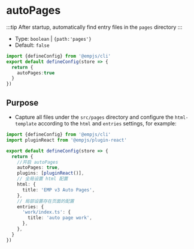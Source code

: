 # autoPages


<Badge text="add in v3.0.0-rc.10" type="warning" />

:::tip
After startup, automatically find entry files in the `pages` directory
:::

+ Type: `boolean` | `{path:'pages'}`
+ Default: `false`

```ts title="emp-config.js"
import {defineConfig} from '@empjs/cli'
export default defineConfig(store => {
  return {
    autoPages:true
  }
})
```

## Purpose
+ Capture all files under the `src/pages` directory and configure the `html-template` according to the `html` and `entries` settings, for example: 
```ts title="emp-config.js"
import {defineConfig} from '@empjs/cli'
import pluginReact from '@empjs/plugin-react'

export default defineConfig(store => {
  return {
    //开启 autoPages
    autoPages: true,
    plugins: [pluginReact()],
    // 全局设置 html 配置
    html: {
      title: 'EMP v3 Auto Pages',
    },
    // 局部设置存在页面的配置
    entries: {
      'work/index.ts': {
        title: 'auto page work',
      },
    },
  }
})


```